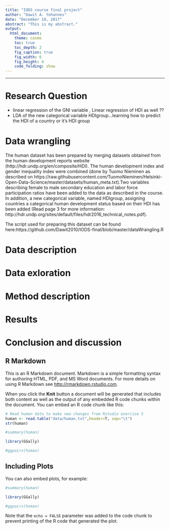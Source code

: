 ```yaml
---
title: "IODS course final project"
author: "Dawit A. Yohannes"
date: "December 10, 2017"
abstract: "This is my abstract."
output:
  html_document:
    theme: cosmo
    toc: true
    toc_depth: 2
    fig_caption: true
    fig_width: 6
    fig_height: 4
    code_folding: show
---
```

*** 

# Research Question

- linear regression of the GNI variable , Linear regression of HDI as well ??
- LDA of the new categorical variable HDIgroup...learning how to predict the HDI of a country or it's HDI group

# Data wrangling
The human dataset has been prepared by merging datasets obtained from the human development reports website (http://hdr.undp.org/en/composite/HDI). The human development index and gender inequality index were combined (done by Tuomo Nieminen as described on https://raw.githubusercontent.com/TuomoNieminen/Helsinki-Open-Data-Science/master/datasets/human_meta.txt).Two variables describing female to male secondary education and labor force participation ratios have been added to the data as described in the course. In addition, a new categorical variable, named HDIgroup, assigning countries a categorical human development status based on their HDI has been added (Read page 3 for more information: http://hdr.undp.org/sites/default/files/hdr2016_technical_notes.pdf).  

The script used for preparing this dataset can be found here:https://github.com/Dawit2010/IODS-final/blob/master/dataWrangling.R



# Data description


# Data exloration


# Method description


# Results


# Conclusion and discussion




## R Markdown

This is an R Markdown document. Markdown is a simple formatting syntax for authoring HTML, PDF, and MS Word documents. For more details on using R Markdown see <http://rmarkdown.rstudio.com>.

When you click the **Knit** button a document will be generated that includes both content as well as the output of any embedded R code chunks within the document. You can embed an R code chunk like this:

```r

# Read human data to make new changes from Rstudio exercise 5
human <- read.table("data/human.txt",header=T, sep="\t")
str(human)

#summary(human)

library(GGally)

#ggpairs(human)

```

## Including Plots

You can also embed plots, for example:

```r
#summary(human)

library(GGally)

#ggpairs(human)

```

Note that the `echo = FALSE` parameter was added to the code chunk to prevent printing of the R code that generated the plot.
